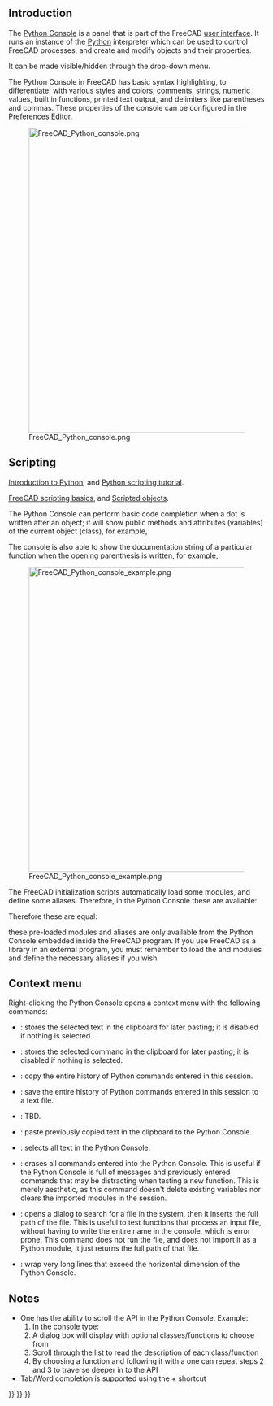 <languages/>
{{TOCright}}

== Introduction ==

The [[Python_Console|Python Console]] is a panel that is part of the FreeCAD [[Interface|user interface]]. It runs an instance of the [[Python|Python]] interpreter which can be used to control FreeCAD processes, and create and modify objects and their properties. 

It can be made visible/hidden through the {{MenuCommand|View → Panels → Python Console}} drop-down menu.

The Python Console in FreeCAD has basic syntax highlighting, to differentiate, with various styles and colors, comments, strings, numeric values, built in functions, printed text output, and delimiters like parentheses and commas. These properties of the console can be configured in the [[Preferences_Editor|Preferences Editor]].

[[File:FreeCAD_Python_console.png|600px]]

{{Caption|The Python Console showing messages when FreeCAD has just started.}}

== Scripting ==

{{Emphasis|For absolute beginners, see:}} [[Introduction_to_Python|Introduction to Python]], and [[Python_scripting_tutorial|Python scripting tutorial]].

{{Emphasis|See also:}} [[FreeCAD_Scripting_Basics|FreeCAD scripting basics]], and [[Scripted_objects|Scripted objects]].

The Python Console can perform basic code completion when a dot is written after an object; it will show public methods and attributes (variables) of the current object (class), for example, {{incode|obj.}}

The console is also able to show the documentation string of a particular function when the opening parenthesis is written, for example, {{incode|function(}}

[[File:FreeCAD_Python_console_example.png|600px]]

{{Caption|Example Python code that produces objects in the 3D view.}}

The FreeCAD initialization scripts automatically load some modules, and define some aliases. Therefore, in the Python Console these are available:

{{Code|code=
App = FreeCAD
Gui = FreeCADGui
}}

Therefore these are equal:

{{Code|code=
App.newDocument()
FreeCAD.newDocument()
}}

{{Emphasis|Note:}} these pre-loaded modules and aliases are only available from the Python Console embedded inside the FreeCAD program. If you use FreeCAD as a library in an external program, you must remember to load the {{incode|FreeCAD}} and {{incode|FreeCADGui}} modules and define the necessary aliases if you wish.

== Context menu ==

Right-clicking the Python Console opens a context menu with the following commands: 
* {{MenuCommand|Copy}}: stores the selected text in the clipboard for later pasting; it is disabled if nothing is selected.
* {{MenuCommand|Copy Command}}: stores the selected command in the clipboard for later pasting; it is disabled if nothing is selected.
* {{MenuCommand|Copy History}}: copy the entire history of Python commands entered in this session.
* {{MenuCommand|Save History As…}}: save the entire history of Python commands entered in this session to a text file.
* {{MenuCommand|Save History}}: TBD.
* {{MenuCommand|Paste}}: paste previously copied text in the clipboard to the Python Console.
* {{MenuCommand|Select All}}: selects all text in the Python Console.
* {{MenuCommand|Clear Console}}: erases all commands entered into the Python Console. This is useful if the Python Console is full of messages and previously entered commands that may be distracting when testing a new function. This is merely aesthetic, as this command doesn't delete existing variables nor clears the imported modules in the session.
* {{MenuCommand|Insert File Name…}}: opens a dialog to search for a file in the system, then it inserts the full path of the file. This is useful to test functions that process an input file, without having to write the entire name in the console, which is error prone. This command does not run the file, and does not import it as a Python module, it just returns the full path of that file.
* {{MenuCommand|Word Wrap}}: wrap very long lines that exceed the horizontal dimension of the Python Console.

== Notes ==

* One has the ability to scroll the API in the Python Console. Example: 
*# In the console type: {{incode|FreeCAD.}}
*# A dialog box will display with optional classes/functions to choose from
*# Scroll through the list to read the description of each class/function
*# By choosing a function and following it with a {{incode|.}} one can repeat steps 2 and 3 to traverse deeper in to the API
* Tab/Word completion is supported using the {{KEY|Ctrl}}+{{KEY|Space}} shortcut 


{{Interface navi{{#translation:}}}}
{{Std Base navi{{#translation:}}}}
{{Userdocnavi{{#translation:}}}}